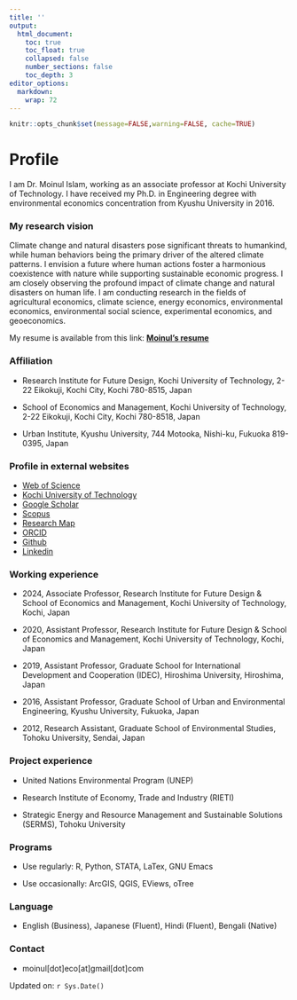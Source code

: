 ```yaml
---
title: ''
output:
  html_document:
    toc: true
    toc_float: true
    collapsed: false
    number_sections: false
    toc_depth: 3
editor_options: 
  markdown: 
    wrap: 72
---
```


```r
knitr::opts_chunk$set(message=FALSE,warning=FALSE, cache=TRUE)
```

# Profile

I am Dr. Moinul Islam, working as an associate professor at Kochi
University of Technology. I have received my Ph.D. in Engineering degree
with environmental economics concentration from Kyushu University in
2016.

### My research vision

Climate change and natural disasters pose significant threats to
humankind, while human behaviors being the primary driver of the altered
climate patterns. I envision a future where human actions foster a
harmonious coexistence with nature while supporting sustainable economic
progress. I am closely observing the profound impact of climate change and natural
disasters on human life. I am conducting research in the fields of
agricultural economics, climate science, energy economics, environmental
economics, environmental social science, experimental economics, and
geoeconomics.

My resume is available from this link: [**Moinul's
resume**](https://moineco.github.io/moinul_resume/moinul_resume.pdf)

### Affiliation

-   Research Institute for Future Design, Kochi University of
    Technology, 2-22 Eikokuji, Kochi City, Kochi 780-8515, Japan

-   School of Economics and Management, Kochi University of Technology,
    2-22 Eikokuji, Kochi City, Kochi 780-8518, Japan

-   Urban Institute, Kyushu University, 744 Motooka, Nishi-ku, Fukuoka
    819-0395, Japan

### Profile in external websites

-   [Web of
    Science](https://www.webofscience.com/wos/author/record/M-9369-2019)
-   [Kochi University of
    Technology](https://www.kochi-tech.ac.jp/profile/ja/islam-moinul.html)
-   [Google
    Scholar](https://scholar.google.co.jp/citations?user=UTZTmJ0AAAAJ&hl=en)
-   [Scopus](https://www.scopus.com/authid/detail.uri?authorId=55348122400)
-   [Research Map](https://researchmap.jp/moinul/?lang=english)
-   [ORCID](https://orcid.org/0000-0002-0309-3156)
-   [Github](https://github.com/moineco)
-   [Linkedin](https://www.linkedin.com/in/moinul-islam-b7a140263/)

### Working experience

-   2024, Associate Professor, Research Institute for Future Design &
    School of Economics and Management, Kochi University of Technology,
    Kochi, Japan

-   2020, Assistant Professor, Research Institute for Future Design &
    School of Economics and Management, Kochi University of Technology,
    Kochi, Japan

-   2019, Assistant Professor, Graduate School for International
    Development and Cooperation (IDEC), Hiroshima University, Hiroshima,
    Japan

-   2016, Assistant Professor, Graduate School of Urban and
    Environmental Engineering, Kyushu University, Fukuoka, Japan

-   2012, Research Assistant, Graduate School of Environmental Studies,
    Tohoku University, Sendai, Japan

### Project experience

-   United Nations Environmental Program (UNEP)

-   Research Institute of Economy, Trade and Industry (RIETI)

-   Strategic Energy and Resource Management and Sustainable Solutions
    (SERMS), Tohoku University

### Programs

-   Use regularly: R, Python, STATA, LaTex, GNU Emacs

-   Use occasionally: ArcGIS, QGIS, EViews, oTree

### Language

-   English (Business), Japanese (Fluent), Hindi (Fluent), Bengali
    (Native)

### Contact

-   moinul[dot]eco[at]gmail[dot]com

Updated on: `r Sys.Date()`
